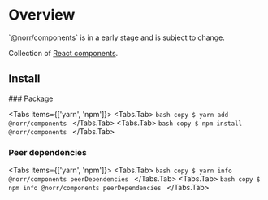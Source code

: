 
# Overview

<Callout type="error" emoji="🚫">
  `@norr/components` is in a early stage and is subject to change.
</Callout>

Collection of [React components](https://react.dev/reference/react/components).

## Install

<Steps>
  ### Package

  <Tabs items={['yarn', 'npm']}>
    <Tabs.Tab>
      ```bash copy
      $ yarn add @norr/components
      ```
    </Tabs.Tab>
    <Tabs.Tab>
      ```bash copy
      $ npm install @norr/components
      ```
    </Tabs.Tab>
  </Tabs>

  ### Peer dependencies

  <Tabs items={['yarn', 'npm']}>
    <Tabs.Tab>
      ```bash copy
      $ yarn info @norr/components peerDependencies
      ```
    </Tabs.Tab>
    <Tabs.Tab>
      ```bash copy
      $ npm info @norr/components peerDependencies
      ```
    </Tabs.Tab>
  </Tabs>
</Steps>
